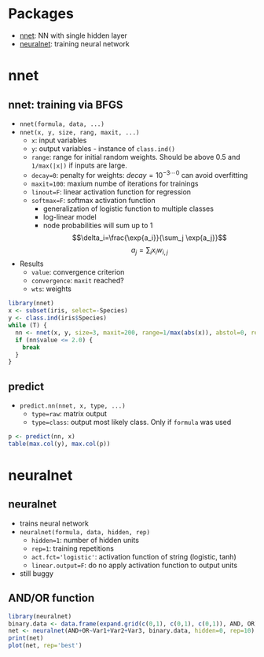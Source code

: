 # Packages
* [nnet](http://cran.r-project.org/web/packages/nnet/nnet.pdf): NN with single hidden layer
* [neuralnet](http://cran.r-project.org/web/packages/neuralnet/neuralnet.pdf): training neural network

# nnet
## nnet: training via BFGS
* `nnet(formula, data, ...)`
* `nnet(x, y, size, rang, maxit, ...)`
    + `x`: input variables
    + `y`: output variables - instance of `class.ind()`
    + `range`: range for initial random weights. 
      Should be above 0.5 and `1/max(|x|)` if inputs are large.
    + `decay=0`: penalty for weights: $decay=10^{-3 \cdots 0}$ can avoid overfitting
    + `maxit=100`: maxium numbe of iterations for trainings
    + `linout=F`: linear activation function for regression
    + `softmax=F`: softmax activation function
        - generalization of logistic function to multiple classes
        - log-linear model
        - node probabilities will sum up to 1
          $$\delta_i=\frac{\exp{a_i}}{\sum_j \exp{a_j}}$$
          $$a_j=\sum_i x_i w_{i,j}$$

* Results
    + `value`: convergence criterion
    + `convergence`: `maxit` reached?
    + `wts`: weights

```r
library(nnet)
x <- subset(iris, select=-Species)
y <- class.ind(iris$Species)
while (T) {
  nn <- nnet(x, y, size=3, maxit=200, range=1/max(abs(x)), abstol=0, reltol=0)
  if (nn$value <= 2.0) {
    break
  }
}
```

## predict
* `predict.nn(nnet, x, type, ...)`
    + `type=raw`: matrix output
    + `type=class`: output most likely class. Only if `formula` was used

```r
p <- predict(nn, x)
table(max.col(y), max.col(p))
```


# neuralnet
## neuralnet
* trains neural network
* `neuralnet(formula, data, hidden, rep)`
    + `hidden=1`: number of hidden units
    + `rep=1`: training repetitions
    + `act.fct='logistic'`: activation function of string (logistic, tanh)
    + `linear.output=F`: do no apply activation function to output units
* still buggy

## AND/OR function
```r
library(neuralnet)
binary.data <- data.frame(expand.grid(c(0,1), c(0,1), c(0,1)), AND, OR)
net <- neuralnet(AND+OR~Var1+Var2+Var3, binary.data, hidden=0, rep=10)
print(net)
plot(net, rep='best')
```
